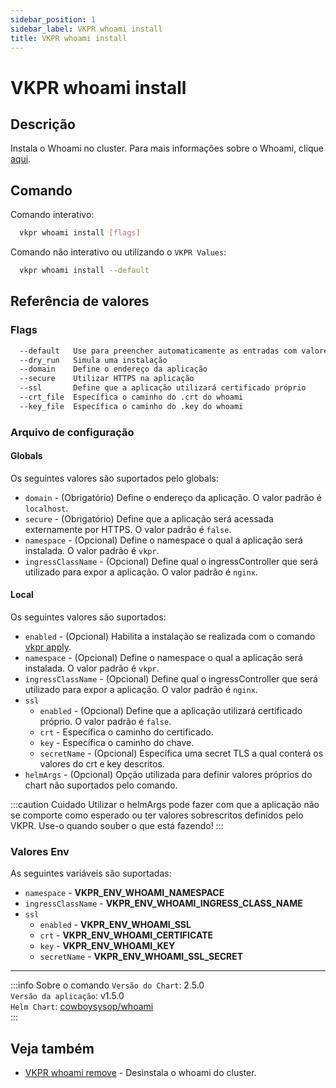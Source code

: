 ```yaml
---
sidebar_position: 1
sidebar_label: VKPR whoami install
title: VKPR whoami install
---
```


# VKPR whoami install

## Descrição

Instala o Whoami no cluster. Para mais informações sobre o Whoami, clique [aqui](https://github.com/traefik/whoami).

## Comando

Comando interativo:

```bash
  vkpr whoami install [flags]
```

Comando não interativo ou utilizando o `VKPR Values`:

```bash
  vkpr whoami install --default
```

## Referência de valores

### Flags

```sh
  --default   Use para preencher automaticamente as entradas com valores padrões
  --dry_run   Simula uma instalação
  --domain    Define o endereço da aplicação
  --secure    Utilizar HTTPS na aplicação
  --ssl       Define que a aplicação utilizará certificado próprio
  --crt_file  Específica o caminho do .crt do whoami
  --key_file  Específica o caminho do .key do whoami
```

### Arquivo de configuração

#### Globals

Os seguintes valores são suportados pelo globals:

- `domain` - (Obrigatório) Define o endereço da aplicação. O valor padrão é `localhost`.
- `secure` - (Obrigatório) Define que a aplicação será acessada externamente por HTTPS. O valor padrão é `false`.
- `namespace` - (Opcional) Define o namespace o qual a aplicação será instalada. O valor padrão é `vkpr`.
- `ingressClassName` - (Opcional) Define qual o ingressController que será utilizado para expor a aplicação. O valor padrão é `nginx`.

#### Local

Os seguintes valores são suportados:

- `enabled` - (Opcional) Habilita a instalação se realizada com o comando [vkpr apply](/docs/commands/apply).
- `namespace` - (Opcional) Define o namespace o qual a aplicação será instalada. O valor padrão é `vkpr`.
- `ingressClassName` - (Opcional) Define qual o ingressController que será utilizado para expor a aplicação. O valor padrão é `nginx`.
- `ssl`
  - `enabled` - (Opcional) Define que a aplicação utilizará certificado próprio. O valor padrão é `false`.
  - `crt` - Específica o caminho do certificado.
  - `key` - Específica o caminho do chave.
  - `secretName` - (Opcional) Específica uma secret TLS a qual conterá os valores do crt e key descritos.
- `helmArgs` - (Opcional) Opção utilizada para definir valores próprios do chart não suportados pelo comando.

:::caution Cuidado
Utilizar o helmArgs pode fazer com que a aplicação não se comporte como esperado ou ter valores sobrescritos definidos pelo VKPR.
Use-o quando souber o que está fazendo!
:::

### Valores Env

As seguintes variáveis são suportadas:

- `namespace` - **VKPR_ENV_WHOAMI_NAMESPACE**
- `ingressClassName` - **VKPR_ENV_WHOAMI_INGRESS_CLASS_NAME**
- `ssl`
  - `enabled` - **VKPR_ENV_WHOAMI_SSL**
  - `crt` - **VKPR_ENV_WHOAMI_CERTIFICATE**
  - `key` - **VKPR_ENV_WHOAMI_KEY**
  - `secretName` - **VKPR_ENV_WHOAMI_SSL_SECRET**

---

:::info Sobre o comando
`Versão do Chart`: 2.5.0 <br/>
`Versão da aplicação`: v1.5.0 <br/>
`Helm Chart`: [cowboysysop/whoami](https://artifacthub.io/packages/helm/cowboysysop/whoami) <br/>
:::

## Veja também

- [VKPR whoami remove](/docs/commands/whoami/remove) - Desinstala o whoami do cluster.

